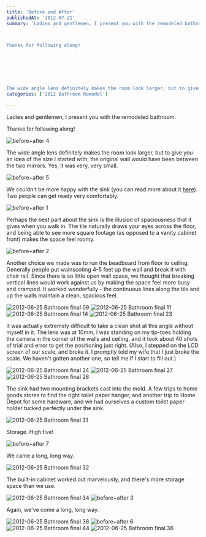 ```yaml
---
title: 'Before and After'
publishedAt: '2012-07-21'
summary: 'Ladies and gentlemen, I present you with the remodeled bathroom.



Thanks for following along!







The wide angle lens definitely makes the room look larger, but to give you an idea of the size I...'
categories: ['2012 Bathroom Remodel']

---
```


Ladies and gentlemen, I present you with the remodeled bathroom.

Thanks for following along!

<Image src="/images/blog/before-and-after/13917354916_c3de8055eb_z.jpg" alt="before+after 4" width={800} height={600} />

The wide angle lens definitely makes the room look larger, but to give you an idea of the size I started with, the original wall would have been between the two mirrors. Yes, it was very, very small.

<Image src="/images/blog/before-and-after/13940908134_8a9e88f502_z.jpg" alt="before+after 5" width={800} height={600} />

We couldn't be more happy with the sink (you can read more about it [here](/blog/heavier-iron-the-cast-iron-sink/)). Two people can get ready very comfortably.

<Image src="/images/blog/before-and-after/13917348296_917f96cc1d_z.jpg" alt="before+after 1" width={800} height={600} />

Perhaps the best part about the sink is the illusion of spaciousness that it gives when you walk in. The tile naturally draws your eyes across the floor, and being able to see more square footage (as opposed to a vanity cabinet front) makes the space feel roomy.

<Image src="/images/blog/before-and-after/13917349766_fd3ec3951a_z.jpg" alt="before+after 2" width={800} height={600} />

Another choice we made was to run the beadboard from floor to ceiling. Generally people put wainscoting 4-5 feet up the wall and break it with chair rail. Since there is so little open wall space, we thought that breaking vertical lines would work against us by making the space feel more busy and cramped. It worked wonderfully - the continuous lines along the tile and up the walls maintain a clean, spacious feel.

<Image src="/images/blog/before-and-after/13925656146_a4de7b4a08_z.jpg" alt="2012-06-25 Bathroom final 09" width={800} height={600} />

<Image src="/images/blog/before-and-after/13948816033_c4ef378589_z.jpg" alt="2012-06-25 Bathroom final 11" width={800} height={600} />

<Image src="/images/blog/before-and-after/13949219584_63dbd36b20_z.jpg" alt="2012-06-25 Bathroom final 14" width={800} height={600} />

<Image src="/images/blog/before-and-after/13925659326_3c43d73cae_z.jpg" alt="2012-06-25 Bathroom final 23" width={800} height={600} />

It was actually extremely difficult to take a clean shot at this angle without myself in it. The lens was at 10mm, I was standing on my tip-toes holding the camera in the corner of the walls and ceiling, and it took about 40 shots of trial and error to get the positioning just right. (Also, I stepped on the LCD screen of our scale, and broke it. I promptly told my wife that I just broke the scale. We haven't gotten another one, so tell me if I start to fill out.)

<Image src="/images/blog/before-and-after/13925660496_f4d5780a37_z.jpg" alt="2012-06-25 Bathroom final 24" width={800} height={600} />

<Image src="/images/blog/before-and-after/13948767435_8dd56e21c3_z.jpg" alt="2012-06-25 Bathroom final 27" width={800} height={600} />

<Image src="/images/blog/before-and-after/13925668612_1b3afcb3c6_z.jpg" alt="2012-06-25 Bathroom final 28" width={800} height={600} />

The sink had two mounting brackets cast into the mold. A few trips to home goods stores to find the right toilet paper hanger, and another trip to Home Depot for some hardware, and we had ourselves a custom toilet paper holder tucked perfectly under the sink.

<Image src="/images/blog/before-and-after/13925669872_d6d166d102_z.jpg" alt="2012-06-25 Bathroom final 31" width={800} height={600} />

Storage. High five!

<Image src="/images/blog/before-and-after/13940909814_7ffce7e4b0_z.jpg" alt="before+after 7" width={800} height={600} />

We came a long, long way.

<Image src="/images/blog/before-and-after/13948837795_79316a848a_z.jpg" alt="2012-06-25 Bathroom final 32" width={800} height={600} />

The built-in cabinet worked out marvelously, and there's more storage space than we use.

<Image src="/images/blog/before-and-after/13925736376_bb70c75aae_z.jpg" alt="2012-06-25 Bathroom final 34" width={800} height={600} />

<Image src="/images/blog/before-and-after/13940455685_afea6578c1_z.jpg" alt="before+after 3" width={800} height={600} />

Again, we've come a long, long way.

<Image src="/images/blog/before-and-after/13948772825_1413264639_z.jpg" alt="2012-06-25 Bathroom final 38" width={800} height={600} />

<Image src="/images/blog/before-and-after/13940515913_97fe563b77_z.jpg" alt="before+after 6" width={800} height={600} />

<Image src="/images/blog/before-and-after/13948830493_0e7f10a368_z.jpg" alt="2012-06-25 Bathroom final 44" width={800} height={600} />

<Image src="/images/blog/before-and-after/13925662671_62d2123c11_z.jpg" alt="2012-06-25 Bathroom final 36" width={800} height={600} />
